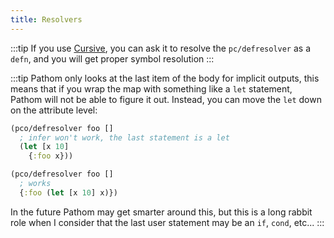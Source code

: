 ```yaml
---
title: Resolvers
---
```


:::tip
If you use [Cursive](https://cursive-ide.com/), you can ask it to resolve the
`pc/defresolver` as a `defn`, and you will get proper symbol resolution
:::

:::tip
Pathom only looks at the last item of the body for implicit outputs, this means that
if you wrap the map with something like a `let` statement, Pathom will not be able
to figure it out. Instead, you can move the `let` down on the attribute level:

```clojure
(pco/defresolver foo []
  ; infer won't work, the last statement is a let
  (let [x 10]
    {:foo x}))

(pco/defresolver foo []
  ; works
  {:foo (let [x 10] x)})
```

In the future Pathom may get smarter around this, but this is a long rabbit role when
I consider that the last user statement may be an `if`, `cond`, etc...
:::
